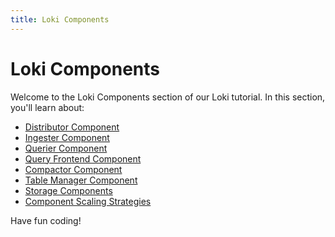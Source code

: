 ```yaml
---
title: Loki Components
---
```


# Loki Components

Welcome to the Loki Components section of our Loki tutorial. In this section, you'll learn about:

- [Distributor Component](./0-distributor-component.mdx)
- [Ingester Component](./1-ingester-component.mdx)
- [Querier Component](./2-querier-component.mdx)
- [Query Frontend Component](./3-query-frontend-component.mdx)
- [Compactor Component](./4-compactor-component.mdx)
- [Table Manager Component](./5-table-manager-component.mdx)
- [Storage Components](./6-storage-components.mdx)
- [Component Scaling Strategies](./7-component-scaling-strategies.mdx)

Have fun coding!